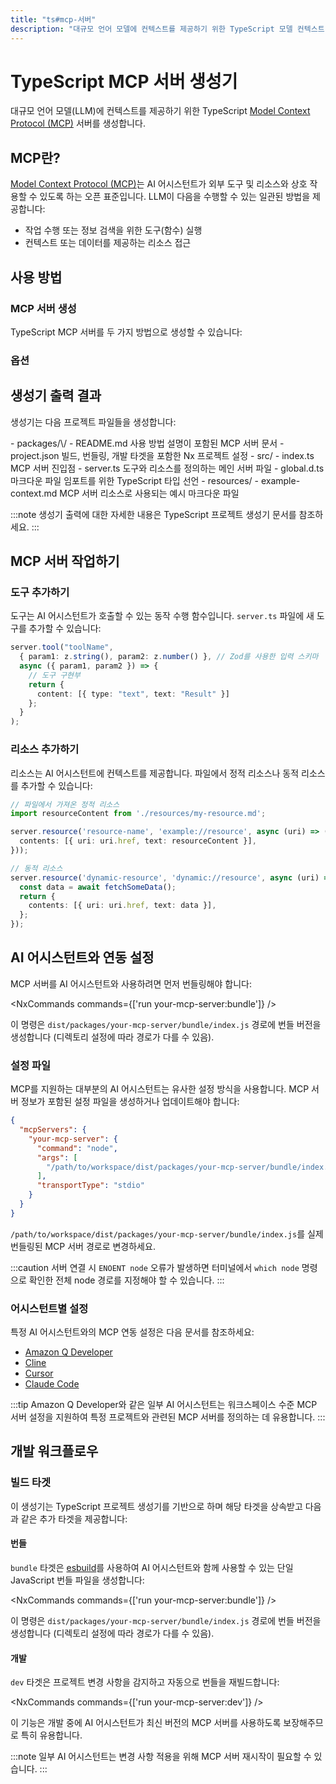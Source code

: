 ```yaml
---
title: "ts#mcp-서버"
description: "대규모 언어 모델에 컨텍스트를 제공하기 위한 TypeScript 모델 컨텍스트 프로토콜(MCP) 서버 생성"
---
```





# TypeScript MCP 서버 생성기

대규모 언어 모델(LLM)에 컨텍스트를 제공하기 위한 TypeScript [Model Context Protocol (MCP)](https://modelcontextprotocol.io/) 서버를 생성합니다.

## MCP란?

[Model Context Protocol (MCP)](https://modelcontextprotocol.io/)는 AI 어시스턴트가 외부 도구 및 리소스와 상호 작용할 수 있도록 하는 오픈 표준입니다. LLM이 다음을 수행할 수 있는 일관된 방법을 제공합니다:

- 작업 수행 또는 정보 검색을 위한 도구(함수) 실행
- 컨텍스트 또는 데이터를 제공하는 리소스 접근

## 사용 방법

### MCP 서버 생성

TypeScript MCP 서버를 두 가지 방법으로 생성할 수 있습니다:

<RunGenerator generator="ts#mcp-server" />

### 옵션

<GeneratorParameters schema={schema} />

## 생성기 출력 결과

생성기는 다음 프로젝트 파일들을 생성합니다:

<FileTree>
  - packages/\<name>/
    - README.md 사용 방법 설명이 포함된 MCP 서버 문서
    - project.json 빌드, 번들링, 개발 타겟을 포함한 Nx 프로젝트 설정
    - src/
      - index.ts MCP 서버 진입점
      - server.ts 도구와 리소스를 정의하는 메인 서버 파일
      - global.d.ts 마크다운 파일 임포트를 위한 TypeScript 타입 선언
      - resources/
        - example-context.md MCP 서버 리소스로 사용되는 예시 마크다운 파일
</FileTree>

:::note
생성기 출력에 대한 자세한 내용은 <Link path="/guides/typescript-project">TypeScript 프로젝트 생성기 문서</Link>를 참조하세요.
:::

## MCP 서버 작업하기

### 도구 추가하기

도구는 AI 어시스턴트가 호출할 수 있는 동작 수행 함수입니다. `server.ts` 파일에 새 도구를 추가할 수 있습니다:

```typescript
server.tool("toolName",
  { param1: z.string(), param2: z.number() }, // Zod를 사용한 입력 스키마
  async ({ param1, param2 }) => {
    // 도구 구현부
    return {
      content: [{ type: "text", text: "Result" }]
    };
  }
);
```

### 리소스 추가하기

리소스는 AI 어시스턴트에 컨텍스트를 제공합니다. 파일에서 정적 리소스나 동적 리소스를 추가할 수 있습니다:

```typescript
// 파일에서 가져온 정적 리소스
import resourceContent from './resources/my-resource.md';

server.resource('resource-name', 'example://resource', async (uri) => ({
  contents: [{ uri: uri.href, text: resourceContent }],
}));

// 동적 리소스
server.resource('dynamic-resource', 'dynamic://resource', async (uri) => {
  const data = await fetchSomeData();
  return {
    contents: [{ uri: uri.href, text: data }],
  };
});
```

## AI 어시스턴트와 연동 설정

MCP 서버를 AI 어시스턴트와 사용하려면 먼저 번들링해야 합니다:

<NxCommands commands={['run your-mcp-server:bundle']} />

이 명령은 `dist/packages/your-mcp-server/bundle/index.js` 경로에 번들 버전을 생성합니다 (디렉토리 설정에 따라 경로가 다를 수 있음).

### 설정 파일

MCP를 지원하는 대부분의 AI 어시스턴트는 유사한 설정 방식을 사용합니다. MCP 서버 정보가 포함된 설정 파일을 생성하거나 업데이트해야 합니다:

```json
{
  "mcpServers": {
    "your-mcp-server": {
      "command": "node",
      "args": [
        "/path/to/workspace/dist/packages/your-mcp-server/bundle/index.js"
      ],
      "transportType": "stdio"
    }
  }
}
```

`/path/to/workspace/dist/packages/your-mcp-server/bundle/index.js`를 실제 번들링된 MCP 서버 경로로 변경하세요.

:::caution
서버 연결 시 `ENOENT node` 오류가 발생하면 터미널에서 `which node` 명령으로 확인한 전체 node 경로를 지정해야 할 수 있습니다.
:::

### 어시스턴트별 설정

특정 AI 어시스턴트와의 MCP 연동 설정은 다음 문서를 참조하세요:

- [Amazon Q Developer](https://docs.aws.amazon.com/amazonq/latest/qdeveloper-ug/command-line-mcp-configuration.html)
- [Cline](https://docs.cline.bot/mcp-servers/configuring-mcp-servers)
- [Cursor](https://docs.cursor.com/context/model-context-protocol)
- [Claude Code](https://docs.anthropic.com/en/docs/agents-and-tools/claude-code/tutorials#set-up-model-context-protocol-mcp)

:::tip
Amazon Q Developer와 같은 일부 AI 어시스턴트는 워크스페이스 수준 MCP 서버 설정을 지원하여 특정 프로젝트와 관련된 MCP 서버를 정의하는 데 유용합니다.
:::

## 개발 워크플로우

### 빌드 타겟

이 생성기는 <Link path="/guides/typescript-project">TypeScript 프로젝트 생성기</Link>를 기반으로 하며 해당 타겟을 상속받고 다음과 같은 추가 타겟을 제공합니다:

#### 번들

`bundle` 타겟은 [esbuild](https://esbuild.github.io/)를 사용하여 AI 어시스턴트와 함께 사용할 수 있는 단일 JavaScript 번들 파일을 생성합니다:

<NxCommands commands={['run your-mcp-server:bundle']} />

이 명령은 `dist/packages/your-mcp-server/bundle/index.js` 경로에 번들 버전을 생성합니다 (디렉토리 설정에 따라 경로가 다를 수 있음).

#### 개발

`dev` 타겟은 프로젝트 변경 사항을 감지하고 자동으로 번들을 재빌드합니다:

<NxCommands commands={['run your-mcp-server:dev']} />

이 기능은 개발 중에 AI 어시스턴트가 최신 버전의 MCP 서버를 사용하도록 보장해주므로 특히 유용합니다.

:::note
일부 AI 어시스턴트는 변경 사항 적용을 위해 MCP 서버 재시작이 필요할 수 있습니다.
:::